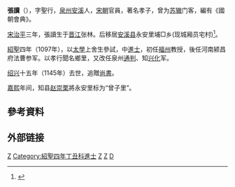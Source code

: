 '''張讀'''（{{bd|1066年||1145年||catIdx=Z張}}），字聖行，[[泉州|泉州]][[安溪|安溪]]人，[[宋朝|宋朝]]官員，著名孝子，曾为[[苏辙|苏辙]]门客，編有《國朝會典》。

[[宋|宋]][[治平|治平]]三年，張讀生于[[晋江|晋江]]张林。后移居[[安溪县|安溪县]]永安里埔□乡(现城厢员宅村)<ref>{{cite book|last=泉州市地方志编纂委员会编 |first= |authorlink= |coauthors= |title=泉州市志 |publisher=中国社会科学出版社 |date=2000-5 |location=北京 |pages=第一章　人物传 |url=http://www.fjsq.gov.cn:88/showtext.asp?ToBook=3222&index=4402& |doi= |id= |isbn=7-5004-2700-X |deadurl=yes |archiveurl=https://web.archive.org/web/20090915195631/http://www.fjsq.gov.cn:88/showtext.asp?ToBook=3222&index=4402& |archivedate=2009-09-15 }}</ref>。

[[紹聖|紹聖]]四年（1097年），以[[太學|太學]]上舍生參試，中[[進士|進士]]，初任[[福州|福州]]教授，後任河南颍昌府法曹参军。以孝行聞名鄉里，又改任泉州[[通判|通判]]、知[[兴化|兴化]]军。

[[绍兴|绍兴]]十五年（1145年）去世，追贈[[尚書|尚書]]。

[[嘉熙|嘉熙]]年间，知县[[赵崇栗|赵崇栗]]將永安里标为“曾子里”。

==參考資料==
<div class="references-small">
<references />
</div>

==外部链接==
{{wikisource|闽中理学渊源考/卷七#直講張聖行先生讀}}

[[Category:宋朝政治人物|Z]]
[[Category:紹聖四年丁丑科進士|Category:紹聖四年丁丑科進士]]
[[Category:安溪人|Z]]
[[Category:晋江人|Z]]
[[Category:張姓|D]]